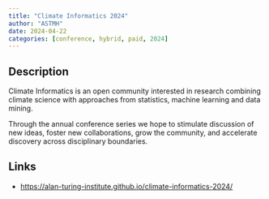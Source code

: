 ```yaml
---
title: "Climate Informatics 2024"
author: "ASTMH"
date: 2024-04-22
categories: [conference, hybrid, paid, 2024]
---
```


## Description

Climate Informatics is an open community interested in research combining climate science with approaches from statistics, machine learning and data mining.

Through the annual conference series we hope to stimulate discussion of new ideas, foster new collaborations, grow the community, and accelerate discovery across disciplinary boundaries.

## Links

-   <https://alan-turing-institute.github.io/climate-informatics-2024/>
